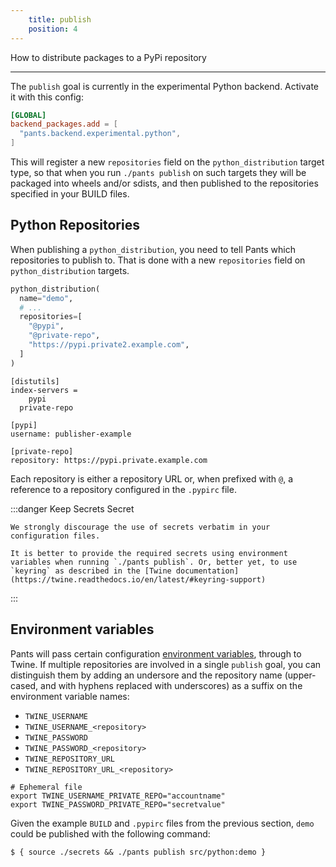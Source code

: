 ```yaml
---
    title: publish
    position: 4
---
```


How to distribute packages to a PyPi repository

---

The `publish` goal is currently in the experimental Python backend. Activate it with this config:

```toml title="pants.toml"
[GLOBAL]
backend_packages.add = [
  "pants.backend.experimental.python",
]
```

This will register a new `repositories` field on the `python_distribution` target type, so that when you run `./pants publish` on such targets they will be packaged into wheels and/or sdists, and then published to the repositories specified in your BUILD files.

Python Repositories
-------------------

When publishing a `python_distribution`, you need to tell Pants which repositories to publish to. That is done with a new `repositories` field on `python_distribution` targets.

```python title="src/python/BUILD"
python_distribution(
  name="demo",
  # ...
  repositories=[
    "@pypi",
    "@private-repo",
    "https://pypi.private2.example.com",
  ]
)
```
```text title=".pypirc"
[distutils]
index-servers =
	pypi
  private-repo

[pypi]
username: publisher-example

[private-repo]
repository: https://pypi.private.example.com
```

Each repository is either a repository URL or, when prefixed with `@`, a reference to a repository configured in the `.pypirc` file.


:::danger Keep Secrets Secret

    We strongly discourage the use of secrets verbatim in your configuration files.
    
    It is better to provide the required secrets using environment variables when running `./pants publish`. Or, better yet, to use `keyring` as described in the [Twine documentation](https://twine.readthedocs.io/en/latest/#keyring-support)
:::

Environment variables
---------------------

Pants will pass certain configuration [environment variables](https://twine.readthedocs.io/en/latest/#environment-variables), through to Twine. If multiple repositories are involved in a single `publish` goal, you can distinguish them by adding an undersore and the repository name (upper-cased, and with hyphens replaced with underscores) as a suffix on the environment variable names:

- `TWINE_USERNAME` 
- `TWINE_USERNAME_<repository>`
- `TWINE_PASSWORD`
- `TWINE_PASSWORD_<repository>`
- `TWINE_REPOSITORY_URL`
- `TWINE_REPOSITORY_URL_<repository>`

```shell title="secrets"
# Ephemeral file
export TWINE_USERNAME_PRIVATE_REPO="accountname"
export TWINE_PASSWORD_PRIVATE_REPO="secretvalue"
```

Given the example `BUILD` and `.pypirc` files from the previous section, `demo` could be published with the following command:

```shell
$ { source ./secrets && ./pants publish src/python:demo }
```
